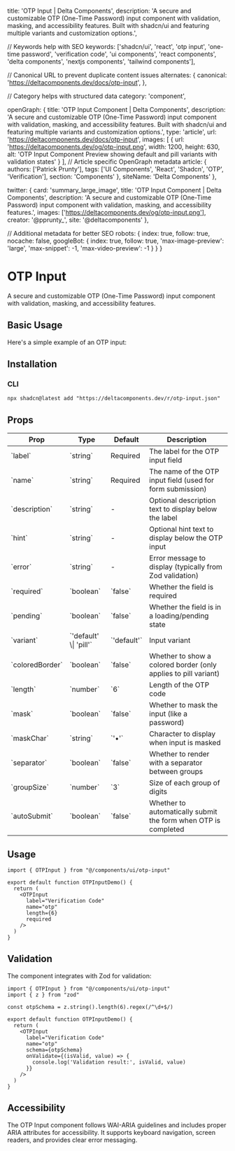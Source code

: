   title: 'OTP Input | Delta Components',
  description: 'A secure and customizable OTP (One-Time Password) input component with validation, masking, and accessibility features. Built with shadcn/ui and featuring multiple variants and customization options.',

  // Keywords help with SEO
  keywords: ['shadcn/ui', 'react', 'otp input', 'one-time password', 'verification code', 'ui components', 'react components', 'delta components', 'nextjs components', 'tailwind components'],

  // Canonical URL to prevent duplicate content issues
  alternates: {
    canonical: 'https://deltacomponents.dev/docs/otp-input',
  },

  // Category helps with structured data
  category: 'component',

  openGraph: {
    title: 'OTP Input Component | Delta Components',
    description: 'A secure and customizable OTP (One-Time Password) input component with validation, masking, and accessibility features. Built with shadcn/ui and featuring multiple variants and customization options.',
    type: 'article',
    url: 'https://deltacomponents.dev/docs/otp-input',
    images: [
      {
        url: 'https://deltacomponents.dev/og/otp-input.png',
        width: 1200,
        height: 630,
        alt: 'OTP Input Component Preview showing default and pill variants with validation states'
      }
    ],
    // Article specific OpenGraph metadata
    article: {
      authors: ['Patrick Prunty'],
      tags: ['UI Components', 'React', 'Shadcn', 'OTP', 'Verification'],
      section: 'Components'
    },
    siteName: 'Delta Components'
  },

  twitter: {
    card: 'summary_large_image',
    title: 'OTP Input Component | Delta Components',
    description: 'A secure and customizable OTP (One-Time Password) input component with validation, masking, and accessibility features.',
    images: ['https://deltacomponents.dev/og/otp-input.png'],
    creator: '@pprunty_',
    site: '@deltacomponents'
  },

  // Additional metadata for better SEO
  robots: {
    index: true,
    follow: true,
    nocache: false,
    googleBot: {
      index: true,
      follow: true,
      'max-image-preview': 'large',
      'max-snippet': -1,
      'max-video-preview': -1
    }
  }
}

# OTP Input

A secure and customizable OTP (One-Time Password) input component with validation, masking, and accessibility features.

## Basic Usage

Here's a simple example of an OTP input:

<ComponentTabs name="otp-input-basic" />

## Installation

### CLI

```shell
npx shadcn@latest add "https://deltacomponents.dev/r/otp-input.json"
```

## Props

<div className="my-6 w-full overflow-y-auto">
  <table className="w-full">
    <thead>
      <tr className="m-0 border-t p-0 even:bg-muted">
        <th className="border px-4 py-2 text-left font-bold">Prop</th>
        <th className="border px-4 py-2 text-left font-bold">Type</th>
        <th className="border px-4 py-2 text-left font-bold">Default</th>
        <th className="border px-4 py-2 text-left font-bold">Description</th>
      </tr>
    </thead>
    <tbody>
      <tr className="m-0 border-t p-0 even:bg-muted">
        <td className="border px-4 py-2 text-left">`label`</td>
        <td className="border px-4 py-2 text-left">`string`</td>
        <td className="border px-4 py-2 text-left">Required</td>
        <td className="border px-4 py-2 text-left">The label for the OTP input field</td>
      </tr>
      <tr className="m-0 border-t p-0 even:bg-muted">
        <td className="border px-4 py-2 text-left">`name`</td>
        <td className="border px-4 py-2 text-left">`string`</td>
        <td className="border px-4 py-2 text-left">Required</td>
        <td className="border px-4 py-2 text-left">The name of the OTP input field (used for form submission)</td>
      </tr>
      <tr className="m-0 border-t p-0 even:bg-muted">
        <td className="border px-4 py-2 text-left">`description`</td>
        <td className="border px-4 py-2 text-left">`string`</td>
        <td className="border px-4 py-2 text-left">-</td>
        <td className="border px-4 py-2 text-left">Optional description text to display below the label</td>
      </tr>
      <tr className="m-0 border-t p-0 even:bg-muted">
        <td className="border px-4 py-2 text-left">`hint`</td>
        <td className="border px-4 py-2 text-left">`string`</td>
        <td className="border px-4 py-2 text-left">-</td>
        <td className="border px-4 py-2 text-left">Optional hint text to display below the OTP input</td>
      </tr>
      <tr className="m-0 border-t p-0 even:bg-muted">
        <td className="border px-4 py-2 text-left">`error`</td>
        <td className="border px-4 py-2 text-left">`string`</td>
        <td className="border px-4 py-2 text-left">-</td>
        <td className="border px-4 py-2 text-left">Error message to display (typically from Zod validation)</td>
      </tr>
      <tr className="m-0 border-t p-0 even:bg-muted">
        <td className="border px-4 py-2 text-left">`required`</td>
        <td className="border px-4 py-2 text-left">`boolean`</td>
        <td className="border px-4 py-2 text-left">`false`</td>
        <td className="border px-4 py-2 text-left">Whether the field is required</td>
      </tr>
      <tr className="m-0 border-t p-0 even:bg-muted">
        <td className="border px-4 py-2 text-left">`pending`</td>
        <td className="border px-4 py-2 text-left">`boolean`</td>
        <td className="border px-4 py-2 text-left">`false`</td>
        <td className="border px-4 py-2 text-left">Whether the field is in a loading/pending state</td>
      </tr>
      <tr className="m-0 border-t p-0 even:bg-muted">
        <td className="border px-4 py-2 text-left">`variant`</td>
        <td className="border px-4 py-2 text-left">`'default' \| 'pill'`</td>
        <td className="border px-4 py-2 text-left">`'default'`</td>
        <td className="border px-4 py-2 text-left">Input variant</td>
      </tr>
      <tr className="m-0 border-t p-0 even:bg-muted">
        <td className="border px-4 py-2 text-left">`coloredBorder`</td>
        <td className="border px-4 py-2 text-left">`boolean`</td>
        <td className="border px-4 py-2 text-left">`false`</td>
        <td className="border px-4 py-2 text-left">Whether to show a colored border (only applies to pill variant)</td>
      </tr>
      <tr className="m-0 border-t p-0 even:bg-muted">
        <td className="border px-4 py-2 text-left">`length`</td>
        <td className="border px-4 py-2 text-left">`number`</td>
        <td className="border px-4 py-2 text-left">`6`</td>
        <td className="border px-4 py-2 text-left">Length of the OTP code</td>
      </tr>
      <tr className="m-0 border-t p-0 even:bg-muted">
        <td className="border px-4 py-2 text-left">`mask`</td>
        <td className="border px-4 py-2 text-left">`boolean`</td>
        <td className="border px-4 py-2 text-left">`false`</td>
        <td className="border px-4 py-2 text-left">Whether to mask the input (like a password)</td>
      </tr>
      <tr className="m-0 border-t p-0 even:bg-muted">
        <td className="border px-4 py-2 text-left">`maskChar`</td>
        <td className="border px-4 py-2 text-left">`string`</td>
        <td className="border px-4 py-2 text-left">`'•'`</td>
        <td className="border px-4 py-2 text-left">Character to display when input is masked</td>
      </tr>
      <tr className="m-0 border-t p-0 even:bg-muted">
        <td className="border px-4 py-2 text-left">`separator`</td>
        <td className="border px-4 py-2 text-left">`boolean`</td>
        <td className="border px-4 py-2 text-left">`false`</td>
        <td className="border px-4 py-2 text-left">Whether to render with a separator between groups</td>
      </tr>
      <tr className="m-0 border-t p-0 even:bg-muted">
        <td className="border px-4 py-2 text-left">`groupSize`</td>
        <td className="border px-4 py-2 text-left">`number`</td>
        <td className="border px-4 py-2 text-left">`3`</td>
        <td className="border px-4 py-2 text-left">Size of each group of digits</td>
      </tr>
      <tr className="m-0 border-t p-0 even:bg-muted">
        <td className="border px-4 py-2 text-left">`autoSubmit`</td>
        <td className="border px-4 py-2 text-left">`boolean`</td>
        <td className="border px-4 py-2 text-left">`false`</td>
        <td className="border px-4 py-2 text-left">Whether to automatically submit the form when OTP is completed</td>
      </tr>
    </tbody>
  </table>
</div>

## Usage

```tsx
import { OTPInput } from "@/components/ui/otp-input"

export default function OTPInputDemo() {
  return (
    <OTPInput 
      label="Verification Code"
      name="otp"
      length={6}
      required
    />
  )
}
```

## Validation

The component integrates with Zod for validation:

```tsx
import { OTPInput } from "@/components/ui/otp-input"
import { z } from "zod"

const otpSchema = z.string().length(6).regex(/^\d+$/)

export default function OTPInputDemo() {
  return (
    <OTPInput 
      label="Verification Code"
      name="otp"
      schema={otpSchema}
      onValidate={(isValid, value) => {
        console.log('Validation result:', isValid, value)
      }}
    />
  )
}
```

## Accessibility

The OTP Input component follows WAI-ARIA guidelines and includes proper ARIA attributes for accessibility. It supports keyboard navigation, screen readers, and provides clear error messaging.
